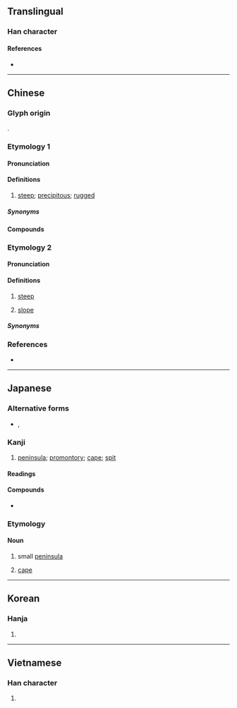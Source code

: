 {{also|埼|﨑|嵜}}
{{character info}}
==Translingual==

===Han character===
{{Han char|rn=46|rad=山|as=08|sn=11|four=24721|canj=UKMR|ids=⿰山奇}}

====References====
* {{Han ref|kx=0313.190|dkj=08169|dj=0614.150|hdz=10778.100|uh=5D0E|ud=23822|bh=B154|bd=45396}}

----

==Chinese==

===Glyph origin===
{{Han etym}}
{{Han compound|山|奇|ls=psc|c1=s|c2=p|t1=mountain}}.

===Etymology 1===
{{zh-forms|alt=﨑,嵜,㟢,嶇-Hakka}}

====Pronunciation====
{{zh-pron
|m=崎
|c=kei4,kei1
|md=kĭ/gì
|md_note=kĭ/gì - literary
|mn=qz,tw:khi/xm:kî/qz,xm:kiâ
|mn_note=khi/kî - literary
|mn-t=ki1
|mc=y
|oc=y
|cat=a
}}

====Definitions====
{{zh-hanzi}}

# {{lb|zh|literary}} [[steep]]; [[precipitous]]; [[rugged]]

=====Synonyms=====
{{zh-syn-saurus|陡峭}}
{{zh-dial|陡}}

====Compounds====
{{zh-der|崎崟|崎嶇|崎嶇不平|崎嶇鳥道|崛崎|嶔崎|嶔崎歷落|嶔崎磊落|嶢崎|川崎|川崎症|長崎|竹崎|龍崎|嶝崎}}

===Etymology 2===
{{zh-forms}}

====Pronunciation====
{{zh-pron
|mb=gṳè
|md=kié
|md_note=kié - vernacular
|mn=xm,zz,tw:kiā/qz:kiǎ
|mn_note=kiâ/kiǎ - vernacular ("steep", "steps", "slope")
|mn-t=gia6
|mn-t_note=gia6 - steep
|cat=a
}}

====Definitions====
{{zh-hanzi}}

# {{lb|zh|Min}} [[steep]]
# {{lb|zh|Min Nan}} [[slope]]
#: {{zh-x|落{lo̍h} 崎|to go down a slope|MN}}

=====Synonyms=====
{{zh-syn-saurus|陡峭}}
{{zh-dial|陡}}

===References===
* {{R:yue:Hanzi}}

----

==Japanese==

===Alternative forms===
* {{q|now nonstandard and only remaining in given names}} {{m|ja|﨑}}, {{m|ja|嵜}}

===Kanji===
{{ja-kanji|grade=c|rs=山08}}

# [[peninsula]]; [[promontory]]; [[cape]]; [[spit]]

====Readings====
{{ja-readings
|goon=き
|kanon=き
|kun=さき-, みさき-, けわし.い
}}

====Compounds====
* {{ja-r|長崎|^ながさき}}

===Etymology===
{{ja-kanjitab|さき|yomi=k}}
{{rfe|ja}}

====Noun====
{{ja-noun|さき}}

# {{lb|ja|geography|sort=さき}} small [[peninsula]]
# {{lb|ja|geography|sort=さき}} [[cape]]

----

==Korean==

===Hanja===
{{ko-hanja|hangeul=기|rv=gi|mr=ki}}

# {{rfdef|ko|sort=山08}}

----

==Vietnamese==

===Han character===
{{vi-readings|reading=khi, kì|rs=山08}}

# {{rfdef|vi|sort=山08}}